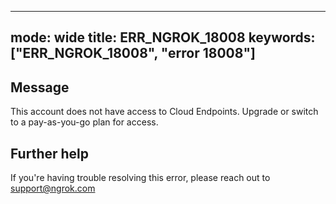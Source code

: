 
---
mode: wide
title: ERR_NGROK_18008
keywords: ["ERR_NGROK_18008", "error 18008"]
---

## Message
This account does not have access to Cloud Endpoints. Upgrade or switch to a pay-as-you-go plan for access.




## Further help
If you're having trouble resolving this error, please reach out to [support@ngrok.com](mailto:support@ngrok.com?subject=Help%20with%20ERR_NGROK_18008)

